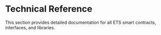 # Technical Reference

This section provides detailed documentation for all ETS smart contracts, interfaces, and libraries.
